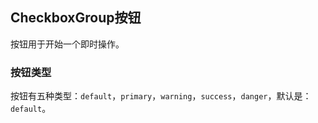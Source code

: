 
<Meta
  title="组件/MCheckboxGroup 按钮"
/>

## CheckboxGroup按钮

按钮用于开始一个即时操作。

### 按钮类型

按钮有五种类型：`default`，`primary`，`warning`，`success`，`danger`，默认是：`default`。

